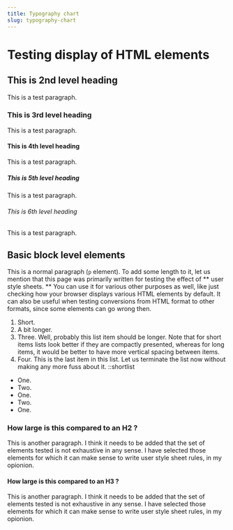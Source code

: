 ```yaml
---
title: Typography chart
slug: typography-chart
---
```


# Testing display of HTML elements
## This is 2nd level heading
This is a test paragraph.
### This is 3rd level heading
This is a test paragraph.
#### This is 4th level heading
This is a test paragraph.
##### This is 5th level heading
This is a test paragraph.
###### This is 6th level heading
This is a test paragraph.

## Basic block level elements

This is a normal paragraph (`p` element).
To add some length to it, let us mention that this page was
primarily written for testing the effect of ** user style sheets. **
You can use it for various other purposes as well, like just checking how
your browser displays various HTML elements by default.
It can also be useful when testing conversions from HTML
format to other formats, since some elements can go wrong then.
      

1. Short. 
2. A bit longer. 
3. Three. Well, probably this list item should be longer. Note that
for short items lists look better if they are compactly presented,
whereas for long items, it would be better to have more vertical spacing between items.
4. Four. This is the last item in this list.
  Let us terminate the list now without making any more fuss about it.
  ::shortlist
  * One.
  * Two. 
  * One. 
  * Two. 
  * One. 

### How large is this compared to an H2 ? 

This is another paragraph. I think it needs to be added that
the set of elements tested is not exhaustive in any sense. I have selected
those elements for which it can make sense to write user style sheet rules,
in my opionion.


#### How large is this compared to an H3 ? 

This is another paragraph. I think it needs to be added that
the set of elements tested is not exhaustive in any sense. I have selected
those elements for which it can make sense to write user style sheet rules,
in my opionion.